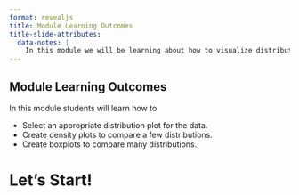 ```yaml
---
format: revealjs
title: Module Learning Outcomes
title-slide-attributes:
  data-notes: |
    In this module we will be learning about how to visualize distributions of data.
---
```


## Module Learning Outcomes

In this module students will learn how to

- Select an appropriate distribution plot for the data.
- Create density plots to compare a few distributions.
- Create boxplots to compare many distributions.

# Let's Start!
